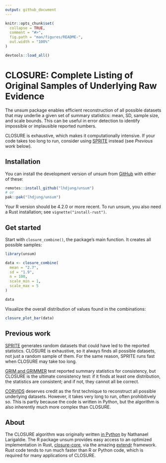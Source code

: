 ```yaml
---
output: github_document
---
```


<!-- README.md is generated from README.Rmd. Please edit that file -->

```r
knitr::opts_chunk$set(
  collapse = TRUE,
  comment = "#>",
  fig.path = "man/figures/README-",
  out.width = "100%"
)
```

```r
devtools::load_all()
```


# CLOSURE: Complete Listing of Original Samples of Underlying Raw Evidence

<!-- badges: start -->

<!-- badges: end -->

The unsum package enables efficient reconstruction of all possible datasets that may underlie a given set of summary statistics: mean, SD, sample size, and scale bounds. This can be useful in error detection to identify impossible or implausible reported numbers.

CLOSURE is exhaustive, which makes it computationally intensive. If your code takes too long to run, consider using [SPRITE](https://lukaswallrich.github.io/rsprite2/) instead (see *Previous work* below).

## Installation

You can install the development version of unsum from [GitHub](https://github.com/) with either of these:

``` r
remotes::install_github("lhdjung/unsum")
# or
pak::pak("lhdjung/unsum")
```

Your R version should be 4.2.0 or more recent. To run unsum, you also need a Rust installation; see `vignette("install-rust")`.

## Get started

Start with `closure_combine()`, the package's main function. It creates all possible samples:

```r
library(unsum)

data <- closure_combine(
  mean = "2.7",
  sd = "1.9",
  n = 100,
  scale_min = 1,
  scale_max = 5
)

data
```

Visualize the overall distribution of values found in the combinations:

```r
closure_plot_bar(data)
```

## Previous work

[SPRITE](https://lukaswallrich.github.io/rsprite2) generates random datasets that could have led to the reported statistics. CLOSURE is exhaustive, so it always finds all possible datasets, not just a random sample of them. For the same reason, SPRITE runs fast when CLOSURE may take too long.

[GRIM and GRIMMER](https://lhdjung.github.io/scrutiny/) test reported summary statistics for consistency, but CLOSURE is the ultimate consistency test: if it finds at least one distribution, the statistics are consistent; and if not, they cannot all be correct.

[CORVIDS](https://github.com/katherinemwood/corvids) deserves credit as the first technique to reconstruct all possible underlying datasets. However, it takes very long to run, often prohibitively so. This is partly because the code is written in Python, but the algorithm is also inherently much more complex than CLOSURE.

## About

The CLOSURE algorithm was originally written [in Python](https://github.com/larigaldie-n/CLOSURE-Python) by Nathanael Larigaldie. The R package unsum provides easy access to an optimized implementation in Rust, [closure-core](https://crates.io/crates/closure-core), via the amazing [extendr](https://extendr.github.io/) framework. Rust code tends to run much faster than R or Python code, which is required for many applications of CLOSURE.
